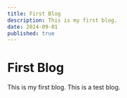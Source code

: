 ---
title: First Blog
description: This is my first blog.
date: 2024-09-01
published: true
---

# First Blog

This is my first blog. This is a test blog. 